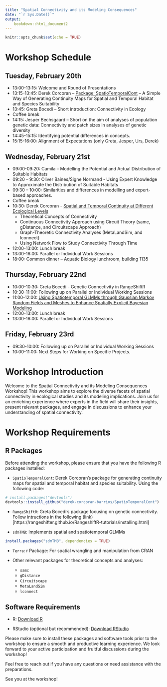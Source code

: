 ```yaml
---
title: "Spatial Connectivity and its Modeling Consequences"
date: "`r Sys.Date()`"
output: 
    bookdown::html_document2
---
```


```r
knitr::opts_chunk$set(echo = TRUE)
```


# Workshop Schedule

## Tuesday, February 20th

- 13:00-13:15: Welcome and Round of Presentations
- 13:15-13:45: Derek Corcoran – [Package: SpatioTemporalCont](https://sustainscapes.github.io/SpatialContinuity/SpatioTemporalCont.html) – A Simple Way of Generating Continuity Maps for Spatial and Temporal Habitat and Species Suitability
- 13:45: Greta Bocedi – Short introduction: Connectivity in Ecology
- Coffee break
- 14:15: Jesper Bechsgaard – Short on the aim of analyses of population genetic data: Connectivity and patch sizes in analyses of genetic diversity
- 14:45-15:15: Identifying potential differences in concepts.
- 15:15-16:00: Alignment of Expectations (only Greta, Jesper, Urs, Derek)

## Wednesday, February 21st

- 09:00-09:20: Camila – Modelling the Potential and Actual Distribution of Suitable Habitats
- 09:20 – 9:30: Oliver Baines/Signe Normand - Using Expert Knowledge to Approximate the Distribution of Suitable Habitats
- 09:30 – 10:00: Similarities and differences in modelling and expert-based approaches.
- Coffee break
- 10:30: Derek Corcoran - [Spatial and Temporal Continuity at Different Ecological Levels](https://sustainscapes.github.io/SpatialContinuity/SpatioTemporalTheory.html)
  - Theoretical Concepts of Connectivity
  - Continuous Connectivity Approach using Circuit Theory (samc, gDistance, and Circuitscape Approach)
  - Graph-Theoretic Connectivity Analyses (MetaLandSim, and lconnect)
  - Using Network Flow to Study Connectivity Through Time
- 12:00-13:00: Lunch break
- 13:00-16:00: Parallel or Individual Work Sessions
- 18:00: Common dinner – Aquatic Biology lunchroom, building 1135

## Thursday, February 22nd

- 10:00-10:30: Greta Bocedi - Genetic Connectivity in RangeShiftR
- 10:30-11:00: Following up on Parallel or Individual Working Sessions
- 11:00-12:00: [Using Spatiotemporal GLMMs through Gaussian Markov Random Fields and Meshes to Enhance Spatially Explicit Bayesian Modeling](https://sustainscapes.github.io/SpatialContinuity/SpatioTemporalGLMMs.html)
- 12:00-13:00: Lunch break
- 13:00-16:00: Parallel or Individual Work Sessions

## Friday, February 23rd

- 09:30-10:00: Following up on Parallel or Individual Working Sessions
- 10:00-11:00: Next Steps for Working on Specific Projects.


# Workshop Introduction

Welcome to the Spatial Connectivity and its Modeling Consequences Workshop! This workshop aims to explore the diverse facets of spatial connectivity in ecological studies and its modeling implications. Join us for an enriching experience where experts in the field will share their insights, present relevant packages, and engage in discussions to enhance your understanding of spatial connectivity.

# Workshop Requirements

## R Packages

Before attending the workshop, please ensure that you have the following R packages installed:

- `SpatioTemporalCont`: Derek Corcoran's package for generating continuity maps for spatial and temporal habitat and species suitability. Using the following code:

```r
# install.packages("devtools")
devtools::install_github("derek-corcoran-barrios/SpatioTemporalCont")
```


- `RangeShiftR`: Greta Bocedi's package focusing on genetic connectivity. Follow intructions in the following (link)[https://rangeshifter.github.io/RangeshiftR-tutorials/installing.html]

- `sdmTMB`: Implements spatial and spatiotemporal GLMMs 

```r
install.packages("sdmTMB", dependencies = TRUE)
```


- `Terra`: r Package: For spatial wrangling and manipulation from CRAN

- Other relevant packages for theoretical concepts and analyses:
  - `samc`
  - `gDistance`
  - `Circuitscape`
  - `MetaLandSim`
  - `lconnect`

## Software Requirements

- R: [Download R](https://cran.r-project.org/mirrors.html)

- RStudio (optional but recommended): [Download RStudio](https://www.rstudio.com/products/rstudio/download/)

Please make sure to install these packages and software tools prior to the workshop to ensure a smooth and productive learning experience. We look forward to your active participation and fruitful discussions during the workshop!

Feel free to reach out if you have any questions or need assistance with the preparations.

See you at the workshop!

